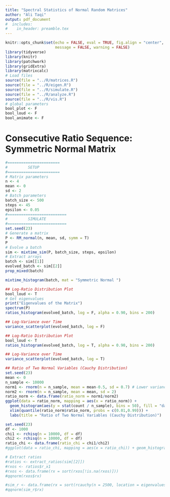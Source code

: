 ```yaml
---
title: "Spectral Statistics of Normal Random Matrices"
author: "Ali Taqi"
output: pdf_document
#  includes: 
#    in_header: preamble.tex
---
```


```r
knitr::opts_chunk$set(echo = FALSE, eval = TRUE, fig.align = "center", 
                      message = FALSE, warning = FALSE)
library(tidyverse)
library(knitr)
library(patchwork)
library(gridExtra)
library(matrixcalc)
# Load files
source(file = "../R/matrices.R")
source(file = "../R/eigen.R")
source(file = "../R/simulate.R")
source(file = "../R/analyze.R")
source(file = "../R/vis.R")
# global parameters
bool_plot <- F
bool_loud <- F
bool_animate <- F
```

# Consecutive Ratio Sequence: Symmetric Normal Matrix

```r
#=======================
#         SETUP 
#=======================
# Matrix parameters
n <- 4
mean <- 0
sd <- 2
# Batch parameters
batch_size <- 500
steps <- 45
epsilon <- 0.05
#==========================
#         SIMULATE 
#==========================
set.seed(23)
# Generate a matrix
P <- RM_normal(n, mean, sd, symm = T)
P
# Evolve a batch
sim <- mixtime_sim(P, batch_size, steps, epsilon)
# Extract arrays
batch <- sim[[1]]
evolved_batch <- sim[[2]]
prop_mixed(batch)
```

\medskip
\medskip
\medskip

```r
mixtime_histogram(batch, mat = "Symmetric Normal ")
```

\newpage

```r
## Log-Ratio Distribution Plot
bool_loud <- T
# Get eigenvalues
print("Eigenvalues of the Matrix")
spectrum(P)
ratios_histogram(evolved_batch, log = F, alpha = 0.90, bins = 200)
```

```r
## Log-Variance over Time
variance_scatterplot(evolved_batch, log = F)
```

\newpage

```r
## Log-Ratio Distribution Plot
bool_loud <- T
ratios_histogram(evolved_batch, log = T, alpha = 0.90, bins = 200)
```

```r
## Log-Variance over Time
variance_scatterplot(evolved_batch, log = T)
```

\newpage

```r
## Ratio of Two Normal Variables (Cauchy Distribution)
set.seed(23)
mean <- 0
n_sample <- 10000
norm1 <- rnorm(n = n_sample, mean = mean-0.5, sd = 0.7) # Lower variance
norm2 <- rnorm(n = n_sample, mean = mean, sd = 2)
ratio_norm <- data.frame(ratio_norm = norm1/norm2)
ggplot(data = ratio_norm, mapping = aes(x = ratio_norm)) + 
  geom_histogram(aes(y = stat(count / n_sample), bins = 50), fill = "darkorchid2") +
  xlim(quantile(ratio_norm$ratio_norm, probs = c(0.01,0.99))) +
  labs(title = "Ratio of Two Normal Variables (Cauchy Distribution)")
```

```r
set.seed(23)
df <- 1000
chi1 <- rchisq(n = 10000, df = df)
chi2 <- rchisq(n = 10000, df = df)
ratio_chi <- data.frame(ratio_chi = chi1/chi2)
#ggplot(data = ratio_chi, mapping = aes(x = ratio_chi)) + geom_histogram(bins = 100)
```

```r
# Extract ratios
#ratios <- extract_ratios(sim[[2]])
#rxos <- ratios$r_x1
#rxos <- data.frame(rx = sort(rxos[!is.na(rxos)]))
#qqnorm(rxos$rx)
```

```r
#sim_r <- data.frame(rx = sort(rcauchy(n = 2500, location = eigenvalues[1], scale = 2)))
#qqnorm(sim_r$rx)
```




